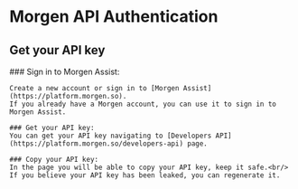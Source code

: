 
# Morgen API Authentication

## Get your API key
<Steps>
    ### Sign in to Morgen Assist:

    Create a new account or sign in to [Morgen Assist](https://platform.morgen.so).
    If you already have a Morgen account, you can use it to sign in to Morgen Assist.

    ### Get your API key:
    You can get your API key navigating to [Developers API](https://platform.morgen.so/developers-api) page.

    ### Copy your API key:
    In the page you will be able to copy your API key, keep it safe.<br/>
    If you believe your API key has been leaked, you can regenerate it.

</Steps>
